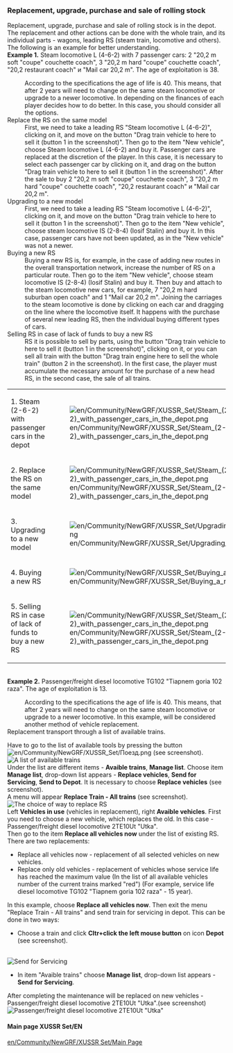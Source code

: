 ===Replacement, upgrade, purchase and sale of rolling stock===
Replacement, upgrade, purchase and sale of rolling stock is in the depot. The replacement and other actions can be done with the whole train, and its individual parts - wagons, leading RS (steam train, locomotive and others). The following is an example for better understanding.
<br>'''Example 1.''' Steam locomotive L (4-6-2) with 7 passenger cars: 2 "20,2 m soft "coupe" couchette coach", 3 "20,2 m hard "coupe" couchette coach", "20,2 restaurant coach" и "Mail car 20,2 m". The age of exploitation is 38.  
:According to the specifications the age of life is 40. This means, that after 2 years will need to change on the same steam locomotive or upgrade to a newer locomotive. In depending on the finances of each player decides how to do better. In this case, you should consider all the options.
;Replace the RS on the same model
:First, we need to take a leading RS "Steam locomotive L (4-6-2)", clicking on it, and move on the button "Drag train vehicle to here to sell it (button 1 in the screenshot)". Then go to the item "New vehicle", choose  Steam locomotive L (4-6-2) and buy it. Passenger cars are replaced at the discretion of the player. In this case, it is necessary to select each passenger car by clicking on it, and drag on the button "Drag train vehicle to here to sell it (button 1 in the screenshot)". After the sale to buy 2 "20,2 m soft "coupe" couchette coach", 3 "20,2 m hard "coupe" couchette coach", "20,2 restaurant coach" и "Mail car 20,2 m". 
;Upgrading to a new model 
:First, we need to take a leading RS "Steam locomotive L (4-6-2)", clicking on it, and move on the button "Drag train vehicle to here to sell it (button 1 in the screenshot)". Then go to the item "New vehicle", choose steam locomotive IS (2-8-4) (Iosif Stalin) and buy it. In this case, passenger cars have not been updated, as in the "New vehicle" was not a newer.
;Buying a new RS
:Buying a new RS is, for example, in the case of adding new routes in the overall transportation network, increase the number of RS on a particular route. Then go to the item "New vehicle", choose steam locomotive IS (2-8-4) (Iosif Stalin) and buy it. Then buy and attach to the steam locomotive new cars, for example, 7 "20,2 m hard suburban open coach" and 1 "Mail car 20,2 m". Joining the carriages to the steam locomotive is done by clicking on each car and dragging on the line where the locomotive itself. It happens with the purchase of several new leading RS, then the individual buying different types of cars.
;Selling RS in case of lack of funds to buy a new RS
:RS it is possible to sell by parts, using the button "Drag train vehicle to here to sell it (button 1 in the screenshot)", clicking on it, or you can sell all train with the button "Drag train engine here to sell the whole train" (button 2 in the screenshot). In the first case, the player must accumulate the necessary amount for the purchase of a new head RS, in the second case, the sale of all trains.
{|class="wikitable"
|-
|1. Steam (2-6-2) with passenger cars in the depot
|[[File:en/Community/NewGRF/XUSSR Set/Steam (2-6-2) with passenger cars in the depot.png]]
|-
|2. Replace the RS on the same model
|[[File:en/Community/NewGRF/XUSSR Set/Steam (2-6-2) with passenger cars in the depot.png]]
|-
|3. Upgrading to a new model
|[[File:en/Community/NewGRF/XUSSR Set/Upgrading to a new model.png]]
|-
|4. Buying a new RS
|[[File:en/Community/NewGRF/XUSSR Set/Buying a new RS.png]]
|-
|5. Selling RS in case of lack of funds to buy a new RS
|[[File:en/Community/NewGRF/XUSSR Set/Steam (2-6-2) with passenger cars in the depot.png]]
|}
<br>'''Example 2.''' Passenger/freight diesel locomotive TG102 "Tiapnem goria 102 raza".  The age of exploitation is 13. 
:According to the specifications the age of life is 40. This means, that after 2 years will need to change on the same steam locomotive or upgrade to a newer locomotive. In this example, will be considered another method of vehicle replacement.
;Replacement transport through a list of available trains.
Have to go to the list of available tools by pressing the button [[File:en/Community/NewGRF/XUSSR Set/Поезд.png]] (see screenshot).
<br>[[File:en/Community/NewGRF/XUSSR Set/A list of available trains.png|frame|center| A list of available trains]]
<br> Under the list are different items - '''Avaible trains''', '''Manage list'''. Choose item '''Manage list''', drop-down list appears - '''Replace vehicles''', '''Send for Servicing''', '''Send to Depot'''. It is necessary to choose '''Replace vehicles''' (see screenshot).
<br> A menu will appear '''Replace Train - All trains''' (see screenshot).
<br>[[File:en/Community/NewGRF/XUSSR Set/The choice of way to replace RS.png|frame|center| The choice of way to replace RS]] 
<br>Left '''Vehicles in use'''  (vehicles in replacement), right '''Avaible vehicles'''.
First you need to choose a new vehicle, which replaces the old. In this case - Passenger/freight diesel locomotive 2TE10Ut "Utka".
<br>Then go to the item '''Replace all vehicles now''' under the list of existing RS. There are two replacements:
*Replace all vehicles now - replacement of all selected vehicles on new vehicles.
*Replace only old vehicles - replacement of vehicles whose service life has reached the maximum value (In the list of all available vehicles number of the current trains marked "red") (For example, service life diesel locomotive TG102 "Tiapnem goria 102 raza"  - 15 year).
In this example, choose '''Replace all vehicles now'''. Then exit the menu "Replace Train - All trains" and send train for servicing in depot.
This can be done in two ways:
*Choose a train and click '''Cltr+click the left mouse button''' on icon '''Depot''' (see screenshot).
<br>[[File:en/Community/NewGRF/XUSSR Set/Maintenance trains.png|frame|center| Send for Servicing]] 
*In item "Avaible trains" choose '''Manage list''', drop-down list appears - '''Send for Servicing'''. 
After completing the maintenance will be replaced on new vehicles - Passenger/freight diesel locomotive 2TE10Ut "Utka".(see screenshot)
<br>[[File:en/Community/NewGRF/XUSSR Set/Passenger-freight diesel locomotive 2TE10Ut Utka.png|frame|center| Passenger/freight diesel locomotive 2TE10Ut "Utka"]]

====Main page XUSSR Set/EN====
[[en/Community/NewGRF/XUSSR Set/Main Page]]